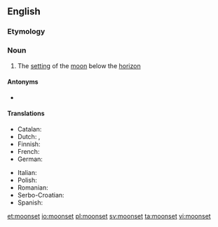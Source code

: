 ==English==

===Etymology===
{{compound|en|moon|set}}

===Noun===
{{en-noun}}

# The [[setting]] of the [[moon]] below the [[horizon]]

====Antonyms====
* {{l|en|moonrise}}

====Translations====
{{trans-top|the setting of the moon below the horizon}}
* Catalan: {{t|ca|posta de lluna|f}}
* Dutch: {{t|nl|[[ondergang]] [[van]] [[de]] [[maan]]|m}}, {{t|nl|maansondergang}}
* Finnish: {{t|fi|[[kuu]]n [[lasku]]}}
* French: {{t|fr|coucher de lune|m}}
* German: {{t+|de|Monduntergang|m}}
{{trans-mid}}
* Italian: {{t|it|tramonto lunare|m}}
* Polish: {{t+|pl|zachód księżyca|m}}
* Romanian: {{t|ro|apus de lună|n}}
* Serbo-Croatian: {{t|sh|zalazak meseca}}
* Spanish: {{t|es|puesta de la luna|f}}
{{trans-bottom}}

[[et:moonset]]
[[io:moonset]]
[[pl:moonset]]
[[sv:moonset]]
[[ta:moonset]]
[[vi:moonset]]